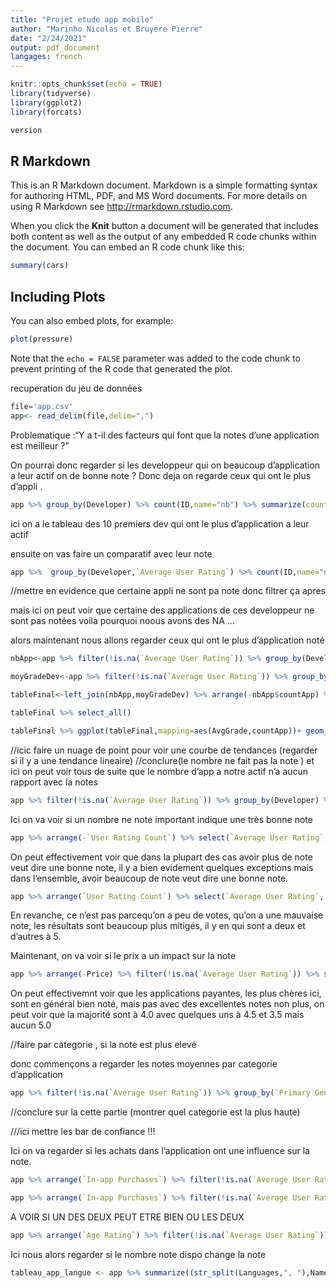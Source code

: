 ```yaml
---
title: "Projet etude app mobile"
author: "Marinho Nicolas et Bruyere Pierre"
date: "2/24/2021"
output: pdf_document
langages: french 
---
```


```r
knitr::opts_chunk$set(echo = TRUE)
library(tidyverse)
library(ggplot2)
library(forcats)

version
```

## R Markdown

This is an R Markdown document. Markdown is a simple formatting syntax for authoring HTML, PDF, and MS Word documents. For more details on using R Markdown see <http://rmarkdown.rstudio.com>.

When you click the **Knit** button a document will be generated that includes both content as well as the output of any embedded R code chunks within the document. You can embed an R code chunk like this:

```r
summary(cars)
```

## Including Plots

You can also embed plots, for example:

```r
plot(pressure)
```

Note that the `echo = FALSE` parameter was added to the code chunk to prevent printing of the R code that generated the plot.

recuperation du jeu de données 
```r
file='app.csv'
app<- read_delim(file,delim=",") 
```

Problematique :"Y a t-il des facteurs qui font que la notes d'une application est meilleur ? "


On pourrai donc regarder si les developpeur qui on beaucoup d'application a leur actif on de bonne note ? 
Donc deja on regarde ceux qui ont le plus d'appli .

```r
app %>% group_by(Developer) %>% count(ID,name="nb") %>% summarize(countApp = sum(nb)) %>% arrange(-countApp) %>% head(n=15) ;
```

ici on a le tableau des 10 premiers dev qui ont le plus d'application a leur actif

ensuite on vas faire un comparatif avec leur note

```r
app %>%  group_by(Developer,`Average User Rating`) %>% count(ID,name="nb") %>% summarize(countApp = sum(nb)) %>% arrange(-countApp) %>% head(n=10) %>% select(Developer,`Average User Rating`,countApp);
```
//mettre en evidence que certaine appli ne sont pa note donc filtrer ça apres

mais ici on peut voir que certaine des applications de ces developpeur ne sont pas notées voila pourquoi noous avons des NA ... 

alors maintenant nous allons regarder ceux qui ont le plus d'application noté

```r
nbApp<-app %>% filter(!is.na(`Average User Rating`)) %>% group_by(Developer) %>% count(ID,name="nb") %>% summarize(countApp = sum(nb)) %>% arrange(-countApp)  

moyGradeDev<-app %>% filter(!is.na(`Average User Rating`)) %>% group_by(Developer) %>% summarize(AvgGrade=mean(`Average User Rating`))

tableFinal<-left_join(nbApp,moyGradeDev) %>% arrange(-nbApp$countApp) %>% head(15)

tableFinal %>% select_all()

tableFinal %>% ggplot(tableFinal,mapping=aes(AvgGrade,countApp))+ geom_col(position = "dodge")
```
//icic faire un nuage de point pour voir une courbe de tendances (regarder si il y a une tendance lineaire)
//conclure(le nombre ne fait pas la note )
et ici on peut voir tous de suite que le nombre d'app a notre actif n'a aucun rapport avec la notes
```r
app %>% filter(!is.na(`Average User Rating`)) %>% group_by(Developer) %>% summarise(AvgGrade=mean(`Average User Rating`)) %>% arrange(Developer,by_group=TRUE) 
```


Ici on va voir si un nombre ne note important indique une très bonne note
```r
app %>% arrange(-`User Rating Count`) %>% select(`Average User Rating`, `User Rating Count`) %>% filter(!is.na(`Average User Rating`)) %>% ggplot(app,mapping = aes(y=`Average User Rating`,x=`User Rating Count`,color = `Average User Rating`))+ geom_jitter(size=3) + geom_smooth(method = "lm",color="red")
```
On peut effectivement voir que dans la plupart des cas avoir plus de note veut dire une bonne note, il y a bien evidement quelques exceptions mais dans l'ensemble, avoir beaucoup de note veut dire une bonne note.

```r
app %>% arrange(`User Rating Count`) %>% select(`Average User Rating`, `User Rating Count`) %>% head(n=2000) %>% ggplot(app,mapping = aes(y=`Average User Rating`,x=`User Rating Count`,color = `Average User Rating`))+ geom_jitter() + geom_smooth(method = "lm",color="red")
```
En revanche, ce n'est pas parcequ'on a peu de votes, qu'on a une mauvaise note, les résultats sont beaucoup plus mitigés, il y en qui sont a deux et d'autres à 5.


Maintenant, on va voir si le prix a un impact sur la note
```r
app %>% arrange(-Price) %>% filter(!is.na(`Average User Rating`)) %>% select(`Average User Rating`, Price) %>% ggplot(app,mapping = aes(y=`Average User Rating`,x=Price,color = `Average User Rating`))+ geom_jitter() + geom_smooth(color="red",show.legend = TRUE)
```
On peut effectivemnt voir que les applications payantes, les plus chères ici, sont en général bien noté, mais pas avec des excellentes notes non plus, on peut voir que la majorité sont à 4.0 avec quelques uns à 4.5 et 3.5 mais aucun 5.0



//faire par categorie , si la note est plus elevé 


donc commençons a regarder les notes moyennes par categorie d'application 
```r
app %>% filter(!is.na(`Average User Rating`)) %>% group_by(`Primary Genre`) %>% summarise(AvgGrade=mean(`Average User Rating`)) %>% ggplot(app,mapping=aes(`Primary Genre`,AvgGrade,fill=`Primary Genre`))+geom_col()

```
//conclure sur la cette partie (montrer quel categorie est la plus haute)

///ici mettre les bar de confiance !!! 


Ici on va regarder si les achats dans l'application ont une influence sur la note.
```r
app %>% arrange(`In-app Purchases`) %>% filter(!is.na(`Average User Rating`)) %>% filter(!is.na(`In-app Purchases`)) %>% group_by(`In-app Purchases`) %>%  select(`In-app Purchases`, `Average User Rating`) %>% tail(15) %>% ggplot(app,mapping = aes(x=`Average User Rating`,fill = `In-app Purchases`))+ geom_histogram(binwidth = 0.25)
```

```r
app %>% arrange(`In-app Purchases`) %>% filter(!is.na(`Average User Rating`)) %>% filter(!is.na(`In-app Purchases`)) %>% group_by(`In-app Purchases`) %>%  select(`In-app Purchases`, `Average User Rating`) %>% head(500) %>% ggplot(app,mapping = aes(x=`Average User Rating`,fill = `In-app Purchases`,ylab("nbApplication")))+ geom_histogram(binwidth = 0.25)
```
A VOIR SI UN DES DEUX PEUT ETRE BIEN OU LES DEUX

```r
app %>% arrange(`Age Rating`) %>% filter(!is.na(`Average User Rating`)) %>% select(`Age Rating`, `Average User Rating`) %>% ggplot(app,mapping = aes(x=`Average User Rating`,fill = `Age Rating`))+ geom_histogram(binwidth = 0.25) 
```
Ici nous alors regarder si le nombre note dispo change la note
```r
tableau_app_langue <- app %>% summarize((str_split(Languages,", "),Name,`Average User Rating`) 
```